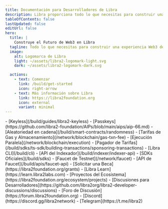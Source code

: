 ```yaml
---
title: Documentación para Desarrolladores de Libra
description: Libra proporciona todo lo que necesitas para construir una experiencia Web3 de primer nivel.
tableOfContents: false
lastUpdated: false
editUrl: false
hero:
  title: |
    Construye el Futuro de Web3 en Libra
  tagline: Todo lo que necesitas para construir una experiencia Web3 de primer nivel.
  image:
    alt: Logomarca de Libra
    light: ~/assets/libra2-logomark-light.svg
    dark: ~/assets/libra2-logomark-dark.svg

  actions:
    - text: Comenzar
      link: /build/get-started
      icon: right-arrow
    - text: Más información sobre Libra
      link: https://libra2foundation.org
      icon: external
      variant: minimal
---
```



<CardGrid>
  <ListCard title="Características" iconName="lightning">
    - [Keyless](/build/guides/libra2-keyless)
    - [Passkeys](https://github.com/libra2-foundation/AIPs/blob/main/aips/aip-66.md)
    - [Aleatoriedad en cadena](/build/smart-contracts/randomness)
    - [Tarifas de Gas y Almacenamiento](/network/blockchain/gas-txn-fee)
    - [Ejecución Paralela](/network/blockchain/execution)
    - [Pagador de Tarifas](/build/sdks/ts-sdk/building-transactions/sponsoring-transactions)
  </ListCard>

  <ListCard title="Herramientas" iconName="terminal">
    - [Libra CLI](/build/cli)
    - [API del Indexador](/build/indexer/indexer-api)
    - [SDKs Oficiales](/build/sdks)
    - [Faucet de Testnet](/network/faucet)
    - [API de Faucet](/build/apis/faucet-api)
  </ListCard>

  <ListCard title="Recursos" iconName="file-text">
    - [Solicitar una Beca](https://libra2foundation.org/grants)
    - [Libra Learn](https://learn.libra2labs.com)
    - [Proyectos del Ecosistema](https://libra2foundation.org/ecosystem/projects)
  </ListCard>

  <ListCard title="Conectar" iconName="globe-simple">
    - [Discusiones para Desarrolladores](https://github.com/libra2org/libra2-developer-discussions/discussions)
    - [Foro de Discusión](https://forum.libra2foundation.org)
    - [Discord](https://discord.gg/libra2network)
    - [Telegram](https://t.me/libra2)
  </ListCard>
</CardGrid>
